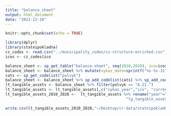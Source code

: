 ```yaml
---
title: "balance_sheet"
output: html_document
date: "2022-12-10"
---
```


```r
knitr::opts_chunk$set(echo = TRUE)
```

```r
library(dplyr)
library(statnipokladna)
cz_codes <- read.csv("../municipality_codes/cz-structure-enriched.csv", colClasses = c("ico"="character"))
icos <- cz_codes$ico
```

```r
balance_sheet <- sp_get_table("balance-sheet", seq(2010,2020), ico=icos)
balance_sheet <- balance_sheet %>% mutate(vykaz_date=sprintf("%s-%s-31", vykaz_year, vykaz_month))
cats <- sp_get_codelist("polvyk")
balance_sheet <- balance_sheet %>% sp_add_codelist(cats) %>% sp_add_codelist("polvyk")
lt_tangible_assets <- balance_sheet %>% filter(polvyk == "A.II.")
lt_tangible_assets <- lt_tangible_assets[,c("vykaz_year","ico", "current_net")]
lt_tangible_assets_2010_2020 <-  lt_tangible_assets %>% rename("year"="vykaz_year",
                                                     "lg_tangible_assets_CZK"="current_net")
```

```r
write.csv(lt_tangible_assets_2010_2020,"~/Desktop/cr-data/statnipokladna/lt_tangible_assets_10_20.csv", row.names=FALSE)

```


